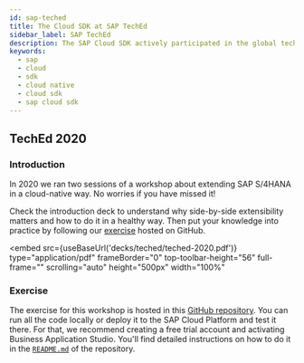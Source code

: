 ```yaml
---
id: sap-teched
title: The Cloud SDK at SAP TechEd
sidebar_label: SAP TechEd
description: The SAP Cloud SDK actively participated in the global tech-education summit organized by SAP. We organize learning session and workshops to boost your knowledge about cloud-native development and Intelligent Enterprise.
keywords:
  - sap
  - cloud
  - sdk
  - cloud native
  - cloud sdk
  - sap cloud sdk
---
```



## TechEd 2020

### Introduction

In 2020 we ran two sessions of a workshop about extending SAP S/4HANA in a cloud-native way.
No worries if you have missed it!

Check the introduction deck to understand why side-by-side extensibility matters and how to do it in a healthy way.
Then put your knowledge into practice by following our [exercise](#exercise) hosted on GitHub.

<embed
  src={useBaseUrl('decks/teched/teched-2020.pdf')}
  type="application/pdf"
  frameBorder="0"
  top-toolbar-height="56"
  full-frame=""
  scrolling="auto"
  height="500px"
  width="100%"
></embed>

### Exercise

The exercise for this workshop is hosted in this [GitHub repository](https://github.com/SAP-samples/teched2020-DT261).
You can run all the code locally or deploy it to the SAP Cloud Platform and test it there.
For that, we recommend creating a free trial account and activating Business Application Studio.
You'll find detailed instructions on how to do it in the [`README.md`](https://github.com/SAP/cloud-sdk/blob/main/README.md) of the repository.
